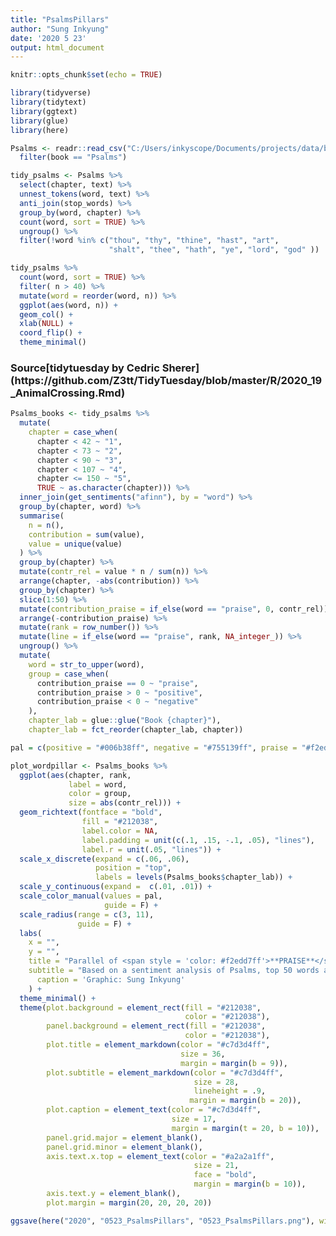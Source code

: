 ```yaml
---
title: "PsalmsPillars"
author: "Sung Inkyung"
date: '2020 5 23'
output: html_document
---
```


```r
knitr::opts_chunk$set(echo = TRUE)
```

```r
library(tidyverse)
library(tidytext)
library(ggtext)
library(glue)
library(here)
```


```r
Psalms <- readr::read_csv("C:/Users/inkyscope/Documents/projects/data/bible_kjv_new.csv") %>% 
  filter(book == "Psalms") 
```


```r
tidy_psalms <- Psalms %>%
  select(chapter, text) %>% 
  unnest_tokens(word, text) %>%
  anti_join(stop_words) %>%
  group_by(word, chapter) %>%
  count(word, sort = TRUE) %>% 
  ungroup() %>% 
  filter(!word %in% c("thou", "thy", "thine", "hast", "art",
                      "shalt", "thee", "hath", "ye", "lord", "god" ))

tidy_psalms %>% 
  count(word, sort = TRUE) %>% 
  filter( n > 40) %>% 
  mutate(word = reorder(word, n)) %>% 
  ggplot(aes(word, n)) +
  geom_col() +
  xlab(NULL) +
  coord_flip() +
  theme_minimal()
```
### Source[tidytuesday by Cedric Sherer] (https://github.com/Z3tt/TidyTuesday/blob/master/R/2020_19_AnimalCrossing.Rmd)
```r
Psalms_books <- tidy_psalms %>% 
  mutate(
    chapter = case_when(
      chapter < 42 ~ "1",
      chapter < 73 ~ "2",
      chapter < 90 ~ "3",
      chapter < 107 ~ "4",
      chapter <= 150 ~ "5",
      TRUE ~ as.character(chapter))) %>% 
  inner_join(get_sentiments("afinn"), by = "word") %>% 
  group_by(chapter, word) %>% 
  summarise(
    n = n(),
    contribution = sum(value),
    value = unique(value)
  ) %>% 
  group_by(chapter) %>% 
  mutate(contr_rel = value * n / sum(n)) %>% 
  arrange(chapter, -abs(contribution)) %>% 
  group_by(chapter) %>% 
  slice(1:50) %>% 
  mutate(contribution_praise = if_else(word == "praise", 0, contr_rel)) %>% 
  arrange(-contribution_praise) %>% 
  mutate(rank = row_number()) %>% 
  mutate(line = if_else(word == "praise", rank, NA_integer_)) %>% 
  ungroup() %>% 
  mutate(
    word = str_to_upper(word),
    group = case_when(
      contribution_praise == 0 ~ "praise",
      contribution_praise > 0 ~ "positive",
      contribution_praise < 0 ~ "negative"
    ),
    chapter_lab = glue::glue("Book {chapter}"),
    chapter_lab = fct_reorder(chapter_lab, chapter))
```

```r
pal = c(positive = "#006b38ff", negative = "#755139ff", praise = "#f2edd7ff")

plot_wordpillar <- Psalms_books %>% 
  ggplot(aes(chapter, rank,
             label = word,
             color = group,
             size = abs(contr_rel))) +
  geom_richtext(fontface = "bold",
                fill = "#212038",
                label.color = NA,
                label.padding = unit(c(.1, .15, -.1, .05), "lines"),
                label.r = unit(.05, "lines")) +
  scale_x_discrete(expand = c(.06, .06),
                   position = "top",
                   labels = levels(Psalms_books$chapter_lab)) +
  scale_y_continuous(expand =  c(.01, .01)) +
  scale_color_manual(values = pal,
                     guide = F) + 
  scale_radius(range = c(3, 11),
               guide = F) +
  labs(
    x = "",
    y = "",
    title = "Parallel of <span style = 'color: #f2edd7ff'>**PRAISE**</span> Between Positive and Negative Sentiments in Psalms",
    subtitle = "Based on a sentiment analysis of Psalms, top 50 words are filtered from Book 1 to Book 5<br>by contribution value to each book, either in a <span style='color:#006b38ff'>positive</span> or in a <span style='color:#755139ff'>negative</span> way.<br>The size of each word indicates its contribution per book.</span>",
      caption = 'Graphic: Sung Inkyung'
    ) +
  theme_minimal() +
  theme(plot.background = element_rect(fill = "#212038",
                                       color = "#212038"),
        panel.background = element_rect(fill = "#212038",
                                       color = "#212038"),
        plot.title = element_markdown(color = "#c7d3d4ff", 
                                      size = 36,
                                      margin = margin(b = 9)),
        plot.subtitle = element_markdown(color = "#c7d3d4ff", 
                                         size = 28,
                                         lineheight = .9,
                                        margin = margin(b = 20)),
        plot.caption = element_text(color = "#c7d3d4ff",
                                    size = 17, 
                                    margin = margin(t = 20, b = 10)),
        panel.grid.major = element_blank(),
        panel.grid.minor = element_blank(),
        axis.text.x.top = element_text(color = "#a2a2a1ff", 
                                         size = 21, 
                                         face = "bold",
                                         margin = margin(b = 10)),
        axis.text.y = element_blank(),
        plot.margin = margin(20, 20, 20, 20))

ggsave(here("2020", "0523_PsalmsPillars", "0523_PsalmsPillars.png"), width = 46, height = 50, units = "cm")
```
